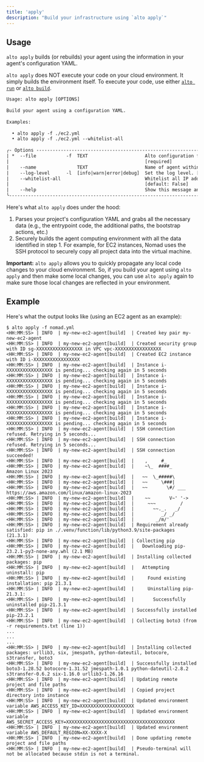 ```yaml
---
title: 'apply'
description: "Build your infrastructure using `alto apply`"
---
```


## Usage
  `alto apply` builds (or rebuilds) your agent using the information in your agent's
  configuration YAML.

  <Warning>`alto apply` does NOT execute your code on your cloud environment. It simply
  builds the environment itself. To execute your code, use either [`alto run`](/cli/run) or [`alto
  build`](/cli/build).</Warning>

  ```html
  Usage: alto apply [OPTIONS]                                                                                                                     
                                                                                                                                                 
  Build your agent using a configuration YAML.                                                                                                    
                                                                                                                                                  
  Examples:                                                                                                                                       
                                                                                                                                                  
    • alto apply -f ./ec2.yml                                                                                                                      
    • alto apply -f ./ec2.yml --whitelist-all                                                                                                      
                                                                                                                                                  
  ╭- Options --------------------------------------------------------------------------------------------------------------------------------╮
  | *  --file           -f  TEXT                     Alto configuration file.                                                                |
  |                                                  [required]                                                                              |
  |    --name               TEXT                     Name of agent within Alto configuration file.                                           |
  |    --log-level      -l  [info|warn|error|debug]  Set the log level. [default: info]                                                      |
  |    --whitelist-all                               Whitelist all IP addresses. If False, then only whitelist your current IP address.      |
  |                                                  [default: False]                                                                        |
  |    --help                                        Show this message and exit.                                                             |
  ╰------------------------------------------------------------------------------------------------------------------------------------------╯
  ```

  Here's what `alto apply` does under the hood:
  
  1. Parses your project's configuration YAML and grabs all the necessary data (e.g., the
  entrypoint code, the additional paths, the bootstrap actions, etc.)
  2. Securely builds the agent computing environment with all the data identified in
  step 1. For example, for EC2 instances, Nomad uses the SSH protocol to securely copy
  all project data into the virtual machine.

  <Note>**Important:** `alto apply` allows you to quickly propagate any local code changes
  to your cloud environment. So, if you build your agent using `alto apply` and then
  make some local changes, you can use `alto apply` again to make sure those local
  changes
  are reflected in your environment.</Note>

## Example
  Here's what the output looks like (using an EC2 agent as an example):

  ```
  $ alto apply -f nomad.yml
  <HH:MM:SS> | INFO  | my-new-ec2-agent[build]  | Created key pair my-new-ec2-agent
  <HH:MM:SS> | INFO  | my-new-ec2-agent[build]  | Created security group with ID sg-XXXXXXXXXXXXXXXXX in VPC vpc-XXXXXXXXXXXXXXXXX
  <HH:MM:SS> | INFO  | my-new-ec2-agent[build]  | Created EC2 instance with ID i-XXXXXXXXXXXXXXXXX
  <HH:MM:SS> | INFO  | my-new-ec2-agent[build]  | Instance i-XXXXXXXXXXXXXXXXX is pending... checking again in 5 seconds
  <HH:MM:SS> | INFO  | my-new-ec2-agent[build]  | Instance i-XXXXXXXXXXXXXXXXX is pending... checking again in 5 seconds
  <HH:MM:SS> | INFO  | my-new-ec2-agent[build]  | Instance i-XXXXXXXXXXXXXXXXX is pending... checking again in 5 seconds
  <HH:MM:SS> | INFO  | my-new-ec2-agent[build]  | Instance i-XXXXXXXXXXXXXXXXX is pending... checking again in 5 seconds
  <HH:MM:SS> | INFO  | my-new-ec2-agent[build]  | Instance i-XXXXXXXXXXXXXXXXX is pending... checking again in 5 seconds
  <HH:MM:SS> | INFO  | my-new-ec2-agent[build]  | Instance i-XXXXXXXXXXXXXXXXX is pending... checking again in 5 seconds
  <HH:MM:SS> | INFO  | my-new-ec2-agent[build]  | SSH connection refused. Retrying in 5 seconds...
  <HH:MM:SS> | INFO  | my-new-ec2-agent[build]  | SSH connection refused. Retrying in 5 seconds...
  <HH:MM:SS> | INFO  | my-new-ec2-agent[build]  | SSH connection succeeded!
  <HH:MM:SS> | INFO  | my-new-ec2-agent[build]  |    ,     #_
  <HH:MM:SS> | INFO  | my-new-ec2-agent[build]  |    ~\_  ####_        Amazon Linux 2023
  <HH:MM:SS> | INFO  | my-new-ec2-agent[build]  |   ~~  \_#####\
  <HH:MM:SS> | INFO  | my-new-ec2-agent[build]  |   ~~     \###|
  <HH:MM:SS> | INFO  | my-new-ec2-agent[build]  |   ~~       \#/ ___   https://aws.amazon.com/linux/amazon-linux-2023
  <HH:MM:SS> | INFO  | my-new-ec2-agent[build]  |    ~~       V~' '->
  <HH:MM:SS> | INFO  | my-new-ec2-agent[build]  |     ~~~         /
  <HH:MM:SS> | INFO  | my-new-ec2-agent[build]  |       ~~._.   _/
  <HH:MM:SS> | INFO  | my-new-ec2-agent[build]  |          _/ _/
  <HH:MM:SS> | INFO  | my-new-ec2-agent[build]  |        _/m/'
  <HH:MM:SS> | INFO  | my-new-ec2-agent[build]  | Requirement already satisfied: pip in ./.venv/function/lib/python3.9/site-packages (21.3.1)
  <HH:MM:SS> | INFO  | my-new-ec2-agent[build]  | Collecting pip
  <HH:MM:SS> | INFO  | my-new-ec2-agent[build]  |   Downloading pip-23.2.1-py3-none-any.whl (2.1 MB)
  <HH:MM:SS> | INFO  | my-new-ec2-agent[build]  | Installing collected packages: pip
  <HH:MM:SS> | INFO  | my-new-ec2-agent[build]  |   Attempting uninstall: pip
  <HH:MM:SS> | INFO  | my-new-ec2-agent[build]  |     Found existing installation: pip 21.3.1
  <HH:MM:SS> | INFO  | my-new-ec2-agent[build]  |     Uninstalling pip-21.3.1:
  <HH:MM:SS> | INFO  | my-new-ec2-agent[build]  |       Successfully uninstalled pip-21.3.1
  <HH:MM:SS> | INFO  | my-new-ec2-agent[build]  | Successfully installed pip-23.2.1
  <HH:MM:SS> | INFO  | my-new-ec2-agent[build]  | Collecting boto3 (from -r requirements.txt (line 1))
  ...
  ...
  ...
  <HH:MM:SS> | INFO  | my-new-ec2-agent[build]  | Installing collected packages: urllib3, six, jmespath, python-dateutil, botocore, s3transfer, boto3
  <HH:MM:SS> | INFO  | my-new-ec2-agent[build]  | Successfully installed boto3-1.28.52 botocore-1.31.52 jmespath-1.0.1 python-dateutil-2.8.2 s3transfer-0.6.2 six-1.16.0 urllib3-1.26.16
  <HH:MM:SS> | INFO  | my-new-ec2-agent[build]  | Updating remote project and file paths
  <HH:MM:SS> | INFO  | my-new-ec2-agent[build]  | Copied project directory into instance
  <HH:MM:SS> | INFO  | my-new-ec2-agent[build]  | Updated environment variable AWS_ACCESS_KEY_ID=XXXXXXXXXXXXXXXXXXXX
  <HH:MM:SS> | INFO  | my-new-ec2-agent[build]  | Updated environment variable AWS_SECRET_ACCESS_KEY=XXXXXXXXXXXXXXXXXXXXXXXXXXXXXXXXXXXXXXXX
  <HH:MM:SS> | INFO  | my-new-ec2-agent[build]  | Updated environment variable AWS_DEFAULT_REGION=XX-XXXX-X
  <HH:MM:SS> | INFO  | my-new-ec2-agent[build]  | Done updating remote project and file paths
  <HH:MM:SS> | INFO  | my-new-ec2-agent[build]  | Pseudo-terminal will not be allocated because stdin is not a terminal.
  ```
